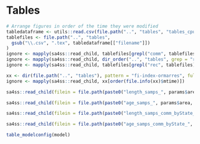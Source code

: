 \clearpage
<!--
to do onboarding sa4ss - move this to sa4ss.sty so everyone's figures hold their order
https://stackoverflow.com/questions/29696172/how-to-hold-figure-position-with-figure-caption-in-pdf-output-of-knitr
-->
\floatplacement{table}{H}
# Tables

<!-- Need tab:management-refpoints
label = "tab:management-refpoints",
caption = "Recent trends in landings and total catch (mt) relative to management guidelines. Total dead catch represents the total landings plus the model estimated dead discard biomass. Note that the model estimated total dead catch may not be the same as the \gls{wcgop} estimates of total mortality [@somers2017], which are the "official" records for determining whether the \gls{acl} has been exceeded."
-->

```r
# Arrange figures in order of the time they were modified
tabledataframe <- utils::read.csv(file.path("..", "tables", "tables_cpue.csv"))
tablefiles <- file.path("..", "tables",
  gsub("\\.csv", ".tex", tabledataframe[["filename"]])
)
ignore <- mapply(sa4ss::read_child, tablefiles[grepl("comm", tablefiles)])
ignore <- mapply(sa4ss::read_child, dir_order("..", "tables", grep = "reccpuewa"))
ignore <- mapply(sa4ss::read_child, tablefiles[grepl("rec", tablefiles)])
```

```r
xx <- dir(file.path("..", "tables"), pattern = "fi-index-ormarres", full.names= TRUE)
ignore <- mapply(sa4ss::read_child, xx[order(file.info(xx)$mtime)])
```

<!-- Sample size tables -->
```r

sa4ss::read_child(filein = file.path(paste0("length_samps_", params$area, ".tex")))

sa4ss::read_child(filein = file.path(paste0("age_samps_", params$area, ".tex")))
```

<!-- Sample size tables for commercial by state -->
```r

sa4ss::read_child(filein = file.path(paste0("length_samps_comm_byState_", params$area, ".tex")))

sa4ss::read_child(filein = file.path(paste0("age_samps_comm_byState_", params$area, ".tex")))
```


<!-- ====================================================================== -->
<!-- 30model tables -->
<!-- ====================================================================== -->
```r
table_modelconfig(model)
```
